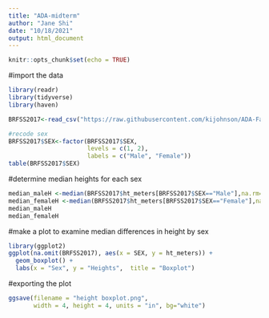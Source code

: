 ```yaml
---
title: "ADA-midterm"
author: "Jane Shi"
date: "10/18/2021"
output: html_document
---
```


```r
knitr::opts_chunk$set(echo = TRUE)
```

#import the data
```r
library(readr)
library(tidyverse)
library(haven)

BRFSS2017<-read_csv("https://raw.githubusercontent.com/kijohnson/ADA-Fall-2021/master/BRFSS2017_10percent_v.csv")

#recode sex
BRFSS2017$SEX<-factor(BRFSS2017$SEX, 
                      levels = c(1, 2), 
                      labels = c("Male", "Female"))
table(BRFSS2017$SEX)
```

#determine median heights for each sex
```r
median_maleH <-median(BRFSS2017$ht_meters[BRFSS2017$SEX=="Male"],na.rm=TRUE)
median_femaleH <-median(BRFSS2017$ht_meters[BRFSS2017$SEX=="Female"],na.rm=TRUE)
median_maleH
median_femaleH

```
#make a plot to examine median differences in height by sex
```r
library(ggplot2)
ggplot(na.omit(BRFSS2017), aes(x = SEX, y = ht_meters)) +
  geom_boxplot() +
  labs(x = "Sex", y = "Heights",  title = "Boxplot")
```
#exporting the plot
```r
ggsave(filename = "height boxplot.png",
       width = 4, height = 4, units = "in", bg="white")
```

